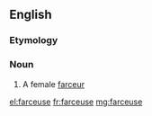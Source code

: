 ==English==

===Etymology===
{{etyl|fr|en}}

===Noun===
{{en-noun}}

# A female [[farceur]]

[[el:farceuse]]
[[fr:farceuse]]
[[mg:farceuse]]